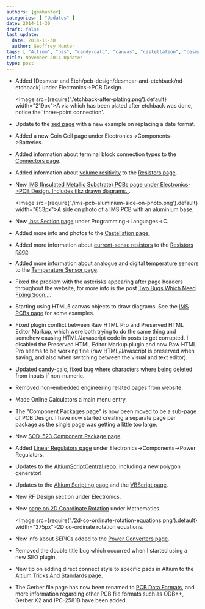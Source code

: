 ```yaml
---
authors: [gbmhunter]
categories: [ "Updates" ]
date: 2014-11-30
draft: false
last_update:
  date: 2014-11-30
  author: Geoffrey Hunter
tags: [ "Altium", "bss", "candy-calc", "canvas", "castellation", "desmear", "etchback", "gerber", "HTML", "IMS", "IPC-2581b", "odb++", "resistors", "RF design", "rotation", "scripts", "SEPIC", "temperature sensors", "updates" ]
title: November 2014 Updates
type: post
---
```


* Added [Desmear and Etch/pcb-design/desmear-and-etchback/nd-etchback) under Electronics->PCB Design.  

    <Image src={require('./etchback-after-plating.png').default} width="219px">A via which has been plated after etchback was done, notice the 'three-point connection'.</Image>

* Update to the [sed page](/programming/operating-systems/linux/programs/sed) with a new example on replacing a date format.

* Added a new Coin Cell page under Electronics->Components->Batteries.

* Added information about terminal block connection types to the [Connectors page](/electronics/components/connectors).

* Added information about [volume resitivity](/electronics/components/resistors#volume-resistance-bulk-resistance) to the [Resistors page](/electronics/components/resistors).

* New [IMS (Insulated Metallic Substrate) PCBs page under Electronics->PCB Design. Includes tikz drawn diagrams.
](/pcb-design/ims-insulated-metal-substrate-pcbs/).

    <Image src={require('./ims-pcb-aluminium-side-on-photo.png').default} width="653px">A side on photo of a IMS PCB with an aluminium base.</Image>

* New [.bss Section page](/programming/languages/c/bss-section) under Programming->Languages->C.

* Added more info and photos to the [Castellation page.](/pcb-design/castellation/)

* Added more information about [current-sense resistors](/electronics/components/resistors#current-sense-resistors) to the [Resistors page](/electronics/components/resistors).

* Added more information about analogue and digital temperature sensors to the [Temperature Sensor page](/electronics/components/sensors/temperature-sensors/).

* Fixed the problem with the asterisks appearing after page headers throughout the website, for more info is the post [Two Bugs Which Need Fixing Soon...](/updates/2014/11/05/two-bugs-which-need-fixing-soon/).

* Starting using HTML5 canvas objects to draw diagrams. See the [IMS PCBs page](/pcb-design/ims-insulated-metal-substrate-pcbs/) for some examples.

* Fixed plugin conflict between Raw HTML Pro and Preserved HTML Editor Markup, which were both trying to do the same thing and somehow causing HTML/Javascript code in posts to get corrupted. I disabled the Preserved HTML Editor Markup plugin and now Raw HTML Pro seems to be working fine (raw HTML/Javascript is preserved when saving, and also when switching between the visual and text editor).

* Updated [candy-calc](https://github.com/gbmhunter/candy-calc), fixed bug where characters where being deleted from inputs if non-numeric.

* Removed non-embedded engineering related pages from website.

* Made Online Calculators a main menu entry.

* The "Component Packages page" is now been moved to be a sub-page of PCB Design. I have now started creating a separate page per package as the single page was getting a little too large.

* New [SOD-523 Component Package page](/pcb-design/component-packages/sod-523-component-package).

* Added [Linear Regulators page](/electronics/components/power-regulators/linear-regulators) under Electronics->Components->Power Regulators.

* Updates to the [AltiumScriptCentral repo](https://github.com/gbmhunter/AltiumScriptCentral), including a new polygon generator!

* Updates to the [Altium Scripting page](/electronics/general/altium/altium-scripting-and-using-the-api) and the [VBScript page](/programming/languages/vbscript).

* New RF Design section under Electronics.

* New [page on 2D Coordinate Rotation](/mathematics/geometry/2d-coordinate-rotation/) under Mathematics.  

    <Image src={require('./2d-co-ordinate-rotation-equations.png').default} width="375px">2D co-ordinate rotation equations.</Image>

* New info about SEPICs added to the [Power Converters page](/electronics/components/power-regulators).

* Removed the double title bug which occurred when I started using a new SEO plugin,

* New tip on adding direct connect style to specific pads in Altium to the [Altium Tricks And Standards page](/electronics/general/altium/altium-tricks-and-standards#direct-connect-for-specific-pads).

* The Gerber file page has now been renamed to [PCB Data Formats](/pcb-design/pcb-data-formats), and more information regarding other PCB file formats such as ODB++, Gerber X2 and IPC-2581B have been added.